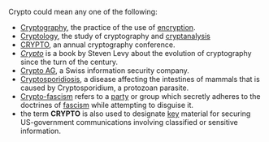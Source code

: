 Crypto could mean any one of the following:

*[[Cryptography]], the practice of the use of [[encryption]].
*[[Cryptology]], the study of cryptography and [[cryptanalysis]]
*[[CRYPTO (conference)|CRYPTO]], an annual cryptography conference.
*''[[Crypto: How the Code Rebels Beat the Government Saving Privacy in the Digital Age|Crypto]]'' is a book by Steven Levy about the evolution of cryptography since the turn of the century.
*[[Crypto AG]], a Swiss information security company.
*[[Cryptosporidiosis]],  a disease affecting the intestines of mammals that is caused by Cryptosporidium, a protozoan parasite.
*[[Crypto-fascism]] refers to a [[political party|party]] or group which secretly adheres to the doctrines of [[fascism]] while attempting to disguise it. 
* the term '''CRYPTO''' is also used to designate [[key (cryptography)|key]] material for securing  US-government communications involving classified or sensitive information.

{{disambig}}